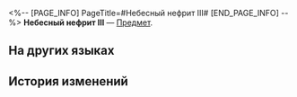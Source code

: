 <%-- [PAGE_INFO]
PageTitle=#Небесный нефрит III#
[END_PAGE_INFO] --%>
{{Предмет Инфобокс
|id          = 252405
|Изображение = Предмет Небесный нефрит III.png
|Тип         = 
|Инвентарь   = 
|Редкость    = 5
|Эффект      = 
|Описание    = Соберите набор карточек воспоминаний, чтобы получить усиление.
}}
{{Описание|Ваши воспоминания об Освоении могут стать источником вдохновения для игры.}}
'''Небесный нефрит III''' — [[Предмет]].

==На других языках==
{{На других языках
|en   = Celestial Jade (III)
|zhs  = 帝垣琼玉牌-Ⅲ
|zht  = 帝垣瓊玉牌-Ⅲ
|ja   = 帝垣美玉牌-III
|ko   = 제원 경옥패-Ⅲ
|es   = Jade celestial&nbsp;III
|fr   = Jade céleste (III)
|ru   = Небесный нефрит III
|th   = หมากหยกแห่งดวงดาว III
|vi   = Quân Bài Quỳnh Ngọc Đế Viên-III
|de   = Himmlische Jade (III)
|id   = Celestial Jade III
|pt   = Jade Celestial (III)
}}

==История изменений==
{{История изменений|3.5}}
